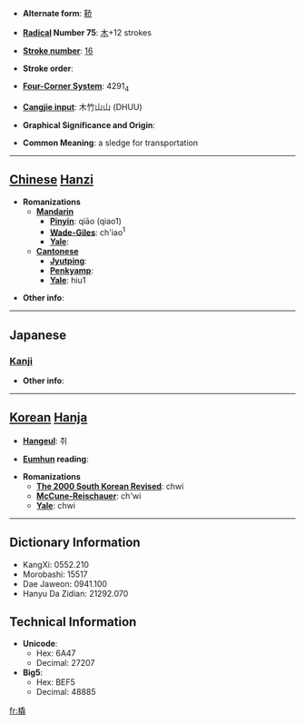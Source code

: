 * '''Alternate form''': [[鞒]]

* '''[[Wiktionary:Chinese radical index| Radical]] Number 75''': [[Wiktionary:Chinese radical index 木|木]]+12 strokes

* '''[[Wiktionary:Chinese total strokes index|Stroke number]]''': [[Wiktionary:Chinese total strokes index 16|16]]

* '''Stroke order''': 

* '''[[Wiktionary:Chinese four corner index|Four-Corner System]]''': 4291<sub>4</sub>

* '''[[Wiktionary:Chinese Cangjie index|Cangjie input]]''': 木竹山山 (DHUU)

* '''Graphical Significance and Origin''': 

* '''Common Meaning''': a sledge for transportation

----

== [[Chinese]] [[Hanzi]] ==

* '''Romanizations'''
** '''[[Mandarin]]'''
*** '''[[Pinyin]]''': qiāo (qiao1)
*** '''[[Wade-Giles]]''': ch'iao<sup>1</sup>
*** '''[[Yale]]''': 
** '''[[Cantonese]]'''
*** '''[[Jyutping]]''':
*** '''[[Penkyamp]]''': 
*** '''[[Yale]]''': hiu1

* '''Other info''': 

----

==Japanese==
===[[Kanji]]===
{{kanji|on readings=[[ぜい]] (zei), [[せい]] (sei), [[きょう]] (kyō)|kun readings=[[そり]] (sori)}}

* '''Other info''':  

----

== [[Korean]] [[Hanja]] ==

* '''[[Hangeul]]''': 취

* '''[[Eumhun]] reading''': 

* '''Romanizations'''
** '''[[The 2000 South Korean Revised Romanization|The 2000 South Korean Revised]]''': chwi
** '''[[McCune-Reischauer]]''': ch'wi
** '''[[Yale]]''': chwi

----

== Dictionary Information ==

* KangXi: 0552.210
* Morobashi: 15517
* Dae Jaweon: 0941.100
* Hanyu Da Zidian: 21292.070

== Technical Information ==

* '''Unicode''':
** Hex: 6A47
** Decimal: 27207
* '''Big5''':
** Hex: BEF5
** Decimal: 48885

[[fr:橇]]